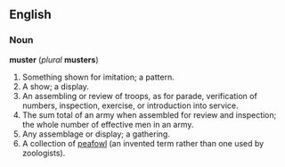 ==English==
===Noun===
'''muster''' (''plural'' '''musters''')

#Something shown for imitation; a pattern.
#A show; a display.
#An assembling or review of troops, as for parade, verification of numbers, inspection, exercise, or introduction into service.
#The sum total of an army when assembled for review and inspection; the whole number of effective men in an army.
#Any assemblage or display; a gathering.
#A collection of [[peafowl]] (an invented term rather than one used by zoologists).